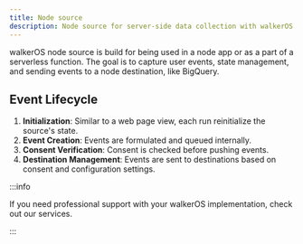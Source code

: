 ```yaml
---
title: Node source
description: Node source for server-side data collection with walkerOS.
---
```



<PackageLink github="packages/node/collector/" npm="@walkerOS/node-collector" />

walkerOS node source is build for being used in a node app or as a part of a
serverless function. The goal is to capture user events, state management, and
sending events to a node destination,
like&nbsp;<Link to="/docs/destinations/node/gcp">BigQuery</Link>.

## Event Lifecycle

1. **Initialization**: Similar to a web page view, each run reinitialize the
   source's state.
2. **Event Creation**: Events are formulated and queued internally.
3. **Consent Verification**: Consent is checked before pushing events.
4. **Destination Management**: Events are sent to destinations based on consent
   and configuration settings.

<DocCardList />

:::info

If you need professional support with your walkerOS implementation, check out
our&nbsp;<Link to="/services">services</Link>.

:::
